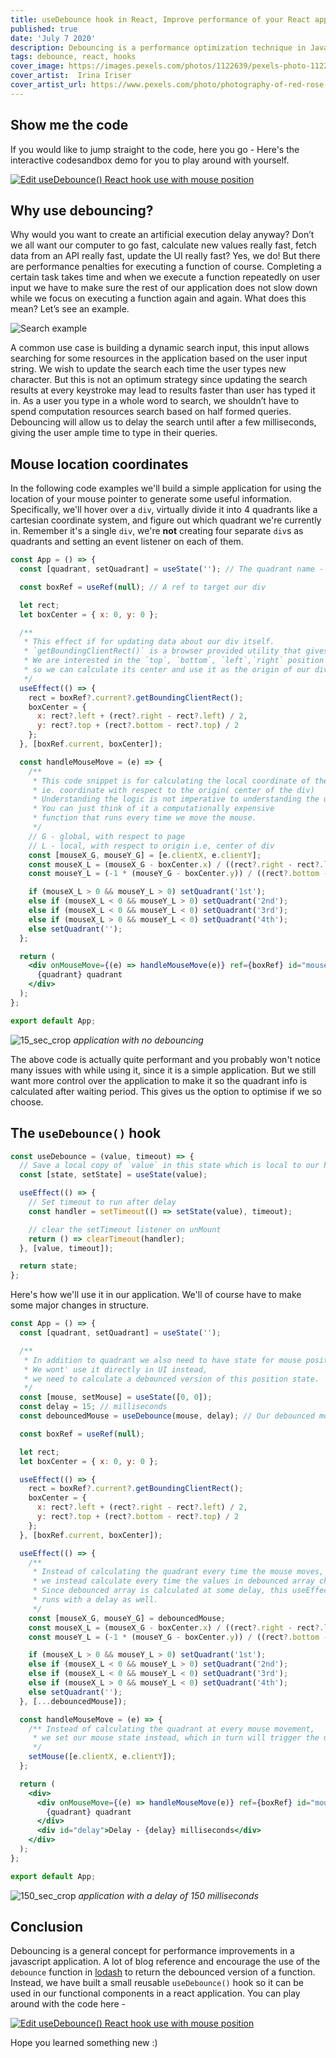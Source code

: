 ```yaml
---
title: useDebounce hook in React, Improve performance of your React app with Debouncing
published: true
date: 'July 7 2020'
description: Debouncing is a performance optimization technique in JavaScript. It means to delay the execution of a function that you don’t want to run as often. We will also build a reusable useDebounce hook.
tags: debounce, react, hooks
cover_image: https://images.pexels.com/photos/1122639/pexels-photo-1122639.jpeg
cover_artist:  Irina Iriser
cover_artist_url: https://www.pexels.com/photo/photography-of-red-rose-plant-1122639/
---
```


## Show me the code

If you would like to jump straight to the code, here you go -
Here's the interactive codesandbox demo for you to play around with yourself.

[![Edit useDebounce() React hook use with mouse position](https://codesandbox.io/static/img/play-codesandbox.svg)](https://codesandbox.io/s/usedebounce-react-hook-use-with-mouse-position-xhp6c?fontsize=14&hidenavigation=1&theme=dark)

## Why use debouncing?

Why would you want to create an artificial execution delay anyway? Don’t we all want our computer to go fast, calculate new values really fast, fetch data from an API really fast, update the UI really fast? Yes, we do! But there are performance penalties for executing a function of course. Completing a certain task takes time and when we execute a function repeatedly on user input we have to make sure the rest of our application does not slow down while we focus on executing a function again and again. What does this mean? Let’s see an example.

![Search example](https://user-images.githubusercontent.com/18533307/86432818-a6960080-bd16-11ea-8225-4163ba14d332.gif)

A common use case is building a dynamic search input, this input allows searching for some resources in the application based on the user input string. We wish to update the search each time the user types new character. But this is not an optimum strategy since updating the search results at every keystroke may lead to results faster than user has typed it in. As a user you type in a whole word to search, we shouldn’t have to spend computation resources search based on half formed queries. Debouncing will allow us to delay the search until after a few milliseconds, giving the user ample time to type in their queries.

## Mouse location coordinates

In the following code examples we'll build a simple application for using the location of your mouse pointer to generate some useful information. Specifically, we'll hover over a `div`, virtually divide it into 4 quadrants like a cartesian coordinate system, and figure out which quadrant we're currently in. Remember it's a single `div`, we're **not** creating four separate `div`s as quadrants and setting an event listener on each of them.

```jsx
const App = () => {
  const [quadrant, setQuadrant] = useState(''); // The quadrant name - 1st | 2nd | 3rd | 4th

  const boxRef = useRef(null); // A ref to target our div

  let rect;
  let boxCenter = { x: 0, y: 0 };

  /**
   * This effect if for updating data about our div itself.
   * `getBoundingClientRect()` is a browser provided utility that gives you coordinates of the bounding rectangle.
   * We are interested in the `top`, `bottom`, `left`,`right` position of our div,
   * so we can calculate its center and use it as the origin of our div going forward.
   */
  useEffect(() => {
    rect = boxRef?.current?.getBoundingClientRect();
    boxCenter = {
      x: rect?.left + (rect?.right - rect?.left) / 2,
      y: rect?.top + (rect?.bottom - rect?.top) / 2
    };
  }, [boxRef.current, boxCenter]);

  const handleMouseMove = (e) => {
    /**
     * This code snippet is for calculating the local coordinate of the mouse pointer,
     * ie. coordinate with respect to the origin( center of the div)
     * Understanding the logic is not imperative to understanding the useDebounce() hook.
     * You can just think of it a computationally expensive
     * function that runs every time we move the mouse.
     */
    // G - global, with respect to page
    // L - local, with respect to origin i.e, center of div
    const [mouseX_G, mouseY_G] = [e.clientX, e.clientY];
    const mouseX_L = (mouseX_G - boxCenter.x) / ((rect?.right - rect?.left) / 2);
    const mouseY_L = (-1 * (mouseY_G - boxCenter.y)) / ((rect?.bottom - rect?.top) / 2);

    if (mouseX_L > 0 && mouseY_L > 0) setQuadrant('1st');
    else if (mouseX_L < 0 && mouseY_L > 0) setQuadrant('2nd');
    else if (mouseX_L < 0 && mouseY_L < 0) setQuadrant('3rd');
    else if (mouseX_L > 0 && mouseY_L < 0) setQuadrant('4th');
    else setQuadrant('');
  };

  return (
    <div onMouseMove={(e) => handleMouseMove(e)} ref={boxRef} id="mouse_example">
      {quadrant} quadrant
    </div>
  );
};

export default App;
```

![15_sec_crop](https://user-images.githubusercontent.com/18533307/86362668-4316bf00-bc93-11ea-9e3a-60ae2e97f86c.gif)
_application with no debouncing_

The above code is actually quite performant and you probably won't notice many issues with while using it, since it is a simple application. But we still want more control over the application to make it so the quadrant info is calculated after waiting period. This gives us the option to optimise if we so choose.

## The `useDebounce()` hook

```jsx
const useDebounce = (value, timeout) => {
  // Save a local copy of `value` in this state which is local to our hook
  const [state, setState] = useState(value);

  useEffect(() => {
    // Set timeout to run after delay
    const handler = setTimeout(() => setState(value), timeout);

    // clear the setTimeout listener on unMount
    return () => clearTimeout(handler);
  }, [value, timeout]);

  return state;
};
```

Here's how we'll use it in our application. We'll of course have to make some major changes in structure.

```jsx
const App = () => {
  const [quadrant, setQuadrant] = useState('');

  /**
   * In addition to quadrant we also need to have state for mouse position.
   * We wont' use it directly in UI instead,
   * we need to calculate a debounced version of this position state.
   */
  const [mouse, setMouse] = useState([0, 0]);
  const delay = 15; // milliseconds
  const debouncedMouse = useDebounce(mouse, delay); // Our debounced mouse coordinates for

  const boxRef = useRef(null);

  let rect;
  let boxCenter = { x: 0, y: 0 };

  useEffect(() => {
    rect = boxRef?.current?.getBoundingClientRect();
    boxCenter = {
      x: rect?.left + (rect?.right - rect?.left) / 2,
      y: rect?.top + (rect?.bottom - rect?.top) / 2
    };
  }, [boxRef.current, boxCenter]);

  useEffect(() => {
    /**
     * Instead of calculating the quadrant every time the mouse moves,
     * we instead calculate every time the values in debounced array changes.
     * Since debounced array is calculated at some delay, this useEffect callback function
     * runs with a delay as well.
     */
    const [mouseX_G, mouseY_G] = debouncedMouse;
    const mouseX_L = (mouseX_G - boxCenter.x) / ((rect?.right - rect?.left) / 2);
    const mouseY_L = (-1 * (mouseY_G - boxCenter.y)) / ((rect?.bottom - rect?.top) / 2);

    if (mouseX_L > 0 && mouseY_L > 0) setQuadrant('1st');
    else if (mouseX_L < 0 && mouseY_L > 0) setQuadrant('2nd');
    else if (mouseX_L < 0 && mouseY_L < 0) setQuadrant('3rd');
    else if (mouseX_L > 0 && mouseY_L < 0) setQuadrant('4th');
    else setQuadrant('');
  }, [...debouncedMouse]);

  const handleMouseMove = (e) => {
    /** Instead of calculating the quadrant at every mouse movement,
     * we set our mouse state instead, which in turn will trigger the useDebounce() hook.
     */
    setMouse([e.clientX, e.clientY]);
  };

  return (
    <div>
      <div onMouseMove={(e) => handleMouseMove(e)} ref={boxRef} id="mouse_example">
        {quadrant} quadrant
      </div>
      <div id="delay">Delay - {delay} milliseconds</div>
    </div>
  );
};

export default App;
```

![150_sec_crop](https://user-images.githubusercontent.com/18533307/86362673-44e08280-bc93-11ea-8b44-4fa1c6226336.gif)
_application with a delay of 150 milliseconds_

## Conclusion

Debouncing is a general concept for performance improvements in a javascript application. A lot of blog reference and encourage the use of the `debounce` function in [lodash](https://lodash.com/docs/#debounce) to return the debounced version of a function. Instead, we have built a small reusable `useDebounce()` hook so it can be used in our functional components in a react application. You can play around with the code here -

[![Edit useDebounce() React hook use with mouse position](https://codesandbox.io/static/img/play-codesandbox.svg)](https://codesandbox.io/s/usedebounce-react-hook-use-with-mouse-position-xhp6c?fontsize=14&hidenavigation=1&theme=dark)

Hope you learned something new :)
